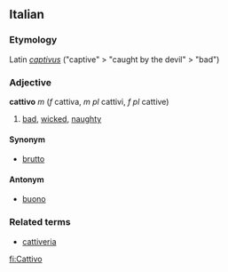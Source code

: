 ==Italian==
===Etymology===
Latin ''[[captivus]]'' ("captive" > "caught by the devil" > "bad")
===Adjective===
'''cattivo''' ''m'' (''f'' cattiva, ''m pl'' cattivi, ''f pl'' cattive)
# [[bad]], [[wicked]], [[naughty]]

====Synonym====
*[[brutto]]

====Antonym====
*[[buono]]

===Related terms===
*[[cattiveria]]

[[fi:Cattivo]]